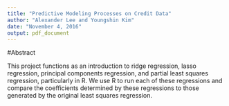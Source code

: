 ```yaml
---
title: "Predictive Modeling Processes on Credit Data"
author: "Alexander Lee and Youngshin Kim"
date: "November 4, 2016"
output: pdf_document
---
```


#Abstract

This project functions as an introduction to ridge regression, lasso regression, principal components regression, and
partial least squares regression, particularly in R. We use R to run each of these regressions and compare the coefficients
determined by these regressions to those generated by the original least squares regression.